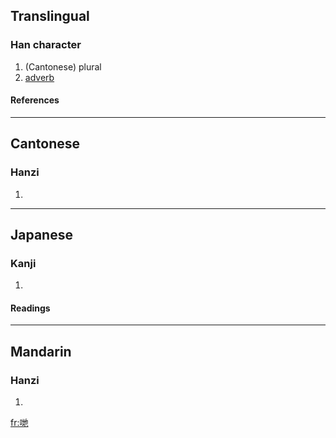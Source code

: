 ==Translingual==
===Han character===
{{Han char|rn=30|rad=口|as=06|sn=9|four=|canj=口土心木 (RGPD)}}
# (Cantonese) plural
# [[adverb]]
====References====
{{Han ref|kx=0189.271|dkj=03619|hdz=10612.070|uh=54CB|ud=21707}}
----
==Cantonese==
===Hanzi===
{{yue-hanzi|jyut=|y=dei6}}
# {{defn|Cantonese}}
----
==Japanese==
===Kanji===
{{ja-kanji|grade=|rs=口06}}
# {{defn|Japanese}} 
====Readings====
{{ja-readings|on=[[てつ]] (tetsu)|kun=}}
----
==Mandarin==
===Hanzi===
{{cmn-hanzi|pin=[[dì]] (di4)|wg=ti<sup>4</sup>}}
# {{defn|Mandarin}}

[[fr:哋]]